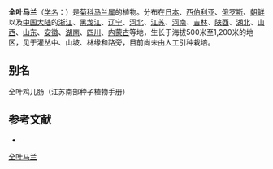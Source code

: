 {{Speciesbox
| name = 全叶马兰
| status = 
| status_system = 
| image =
| genus = Kalimeris
| species = integrifolia
| authority = Turcz. ex DC.
}}

'''全叶马兰'''（[[学名|学名]]：{{lang|la|''Kalimeris integrifolia''}}）是[[菊科|菊科]][[马兰属|马兰属]]的植物。分布在[[日本|日本]]、[[西伯利亚|西伯利亚]]、[[俄罗斯|俄罗斯]]、[[朝鲜|朝鲜]]以及[[中国大陆|中国大陆]]的[[浙江|浙江]]、[[黑龙江|黑龙江]]、[[辽宁|辽宁]]、[[河北|河北]]、[[江苏|江苏]]、[[河南|河南]]、[[吉林|吉林]]、[[陕西|陕西]]、[[湖北|湖北]]、[[山西|山西]]、[[山东|山东]]、[[安徽|安徽]]、[[湖南|湖南]]、[[四川|四川]]、[[内蒙古|内蒙古]]等地，生长于海拔500米至1,200米的地区，见于灌丛中、山坡、林缘和路旁，目前尚未由人工引种栽培。

== 别名 ==
全叶鸡儿肠（江苏南部种子植物手册）

== 参考文献 ==
<div class="references-small">
* {{cite web| url =http://www.bioinfo.cn/db05/KmzwSpecies.php?action=view&id=4803| title =全叶马兰| work =《中国高等植物数据库全库》| publisher =中国科学院微生物研究所| author =昆明植物研究所| accessdate =2009-02-25| deadurl =yes| archiveurl =https://web.archive.org/web/20160305033908/http://www.bioinfo.cn/db05/KmzwSpecies.php?action=view&id=4803| archivedate =2016-03-05}}
</div>
{{Taxonbar|from=Q10891428}}

[[Category:马兰属|全叶马兰]]


{{植物小作品}}